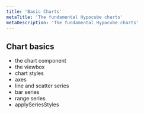 ```yaml
---
title: 'Basic Charts'
metaTitle: 'The fundamental Hypocube charts'
metaDescription: 'The fundamental Hypocube charts'
---
```


## Chart basics

- the chart component
- the viewbox
- chart styles
- axes
- line and scatter series
- bar series
- range series
- applySeriesStyles
